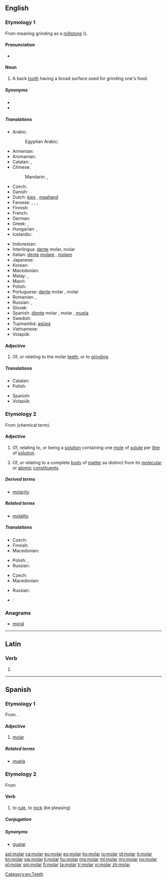 ==English==

===Etymology 1===
From {{etyl|la}} {{term|molaris|molāris|lang=la}} meaning grinding as a [[millstone]] ({{term|mola|lang=la}}).

====Pronunciation====
* {{rhymes|əʊlə(r)}}

====Noun====
{{en-noun}}

# A back [[tooth]] having a broad surface used for grinding one's food.

=====Synonyms=====
* {{l|en|wangtooth}}
* {{l|en|grinder}}

=====Translations=====
{{trans-top|back tooth}}
* Arabic: {{t-|ar|ضرس|m|tr=ḍirs|sc=Arab}}
*: Egyptian Arabic: {{tø|arz|ضرس|m|tr=ders|sc=Arab}}
* Armenian: {{t-|hy|սեղանատամ|tr=seġanatam}}
* Aromanian: {{t-|rup|mãseauã|f}}
* Catalan: {{t-|ca|queixal|m}}, {{t+|ca|molar|m}}
* Chinese:
*: Mandarin: {{t|cmn|臼齒|sc=Hani}}, {{t|cmn|臼齿|tr=jiùchǐ|sc=Hani}}
* Czech: {{t+|cs|stolička|f}}
* Danish: {{t-|da|kindtand|c}}
* Dutch: [[kies]] {{m}}, [[maaltand]] {{m}}
* Faroese: {{t-|fo|jakslur|m}}, {{t-|fo|jaksul|m}}, {{t-|fo|jaksil|m}}, {{t-|fo|jaksli|m}}
* Finnish: {{t+|fi|poskihammas}}
* French: {{t+|fr|molaire|f}}
* German: {{t+|de|Backenzahn|m}}
* Greek: {{t+|el|γομφίος|m|tr=gomfíos}},  {{qualifier|colloquial}} {{t+|el|τραπεζίτης|m|tr=trapezítis}}
* Hungarian: {{t+|hu|zápfog}},  {{t-|hu|őrlőfog}}
* Icelandic: {{t+|is|jaxl|m}}
{{trans-mid}}
* Indonesian: {{t+|id|geraham}}
* Interlingua: [[dente]] molar, molar
* Italian: [[dente]] [[molare]] {{m}}, [[molare]] {{m}}
* Japanese: {{t+|ja|臼歯|tr=きゅうし, kyūshi|sc=Jpan}}
* Korean: {{t+|ko|어금니|tr=eogeumni|sc=Kore}}
* Macedonian: {{t-|mk|катник|m|tr=kátnik}}
* Malay: {{t-|ms|geraham}}, {{t-|ms|gigi geraham}}
* Maori: {{t-|mi|niho pū}}
* Polish: {{t-|pl|trzonowiec|m}}
* Portuguese: [[dente]] molar {{m}}, molar {{m}}
* Romanian: {{t+|ro|măsea|f}}, {{t-|ro|molar|m}}
* Russian: {{t-|ru|коренной зуб|m|tr=korennój zub}}, {{t+|ru|моляр|m|tr=moljár|sc=Cyrl}}
* Slovak: {{t-|sk|stolička|f}}
* Spanish: [[diente]] molar {{m}}, molar {{m}}, [[muela]] {{f}}
* Swedish: {{t-|sv|kindtand|c}}
* Tupinambá: [[agûeá]]
* Vietnamese: {{t+|vi|răng hàm}}
* Volapük: {{t+|vo|cügatut}}
{{trans-bottom}}

====Adjective====
{{en-adj|-}}

# Of, or relating to the molar [[teeth]], or to [[grind]]ing.

=====Translations=====
{{trans-top|back tooth}}
* Catalan: {{t+|ca|molar|m|f}}
* Polish: {{t-|pl|trzonowy|m}}
{{trans-mid}}
* Spanish: {{t+|es|molar|m|f}}
* Volapük: {{t-|vo|cügatutik}}
{{trans-bottom}}

===Etymology 2===
From {{term|mole}} (chemical term).

====Adjective====
{{en-adj|-}}

# {{chemistry}} Of, relating to, or being a [[solution]] containing one [[mole]] of [[solute]] per [[litre]] of [[solution]].
# {{physics}} Of, or relating to a complete [[body]] of [[matter]] as distinct from its [[molecular]] or [[atomic]] [[constituent]]s.

=====Derived terms=====
* [[molarity]]

=====Related terms=====
* [[molality]]

=====Translations=====
{{trans-top|containing one mole of solute per litre of solution}}
* Czech: {{t-|cs|molární}}
* Finnish: {{t-|fi|molaarinen}}
* Macedonian: {{t-|mk|моларен|m|tr=mólaren}}
{{trans-mid}}
* Polish: {{t-|pl|molowy|m}}, {{t-|pl|molarny|m}}
* Russian: {{t+|ru|молярный|sc=Cyrl|tr=moljárnyj}}
{{trans-bottom}}

{{trans-top|relating to a complete body of matter}}
* Czech: {{t-|cs|molární}}
* Macedonian: {{t-|mk|моларен|m|tr=mólaren}}
{{trans-mid}}
* Russian: {{t+|ru|молярный|sc=Cyrl|tr=moljárnyj}}
{{trans-bottom}}

{{checktrans-top}}
* {{ttbc|it}}: {{t-|it|molare}}
{{trans-mid}}
{{trans-bottom}}

===Anagrams===
* [[moral#English|moral]]

[[Category:en:Teeth]]

----

==Latin==

===Verb===
{{la-verb-form|molar}}

# {{conjugation of|molo|molō|1|s|fut|pass|ind|lang=la}}

----

==Spanish==

===Etymology 1===
From {{etyl|la|es}} {{term|molaris|molāris|lang=la}}.

====Adjective====
{{es-adj|f=molar|pl=molares}}

# [[#English|molar]]

=====Related terms=====
* [[muela]]

===Etymology 2===
From {{etyl|rmq|es}}

====Verb====
{{es-verb|mol|ar}}

# {{context|lang=es|colloquial|intransitive|Spain}} to [[rule]], to [[rock]] (be pleasing)
#: {{usex|'''Mola''' un montón.|translation=That's great.}}

=====Conjugation=====
{{es-conj-ar|mol}}

=====Synonyms=====
* [[gustar]]

[[ast:molar]]
[[ca:molar]]
[[es:molar]]
[[eo:molar]]
[[ko:molar]]
[[io:molar]]
[[id:molar]]
[[it:molar]]
[[kn:molar]]
[[sw:molar]]
[[li:molar]]
[[hu:molar]]
[[mg:molar]]
[[ml:molar]]
[[my:molar]]
[[no:molar]]
[[pl:molar]]
[[sm:molar]]
[[fi:molar]]
[[ta:molar]]
[[tr:molar]]
[[vi:molar]]
[[zh:molar]]